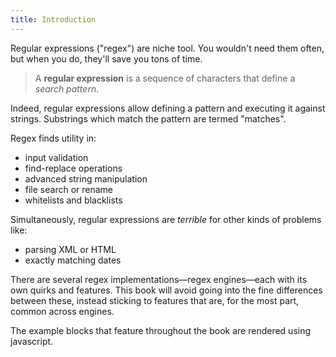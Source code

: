 ```yaml
---
title: Introduction
---
```


Regular expressions ("regex") are niche tool. You wouldn't need them often, but when you do, they'll save you tons of time.

> A **regular expression** is a sequence of characters that define a _search pattern_.

Indeed, regular expressions allow defining a pattern and executing it against strings. Substrings which match the pattern are termed "matches".

Regex finds utility in:

-   input validation
-   find-replace operations
-   advanced string manipulation
-   file search or rename
-   whitelists and blacklists

Simultaneously, regular expressions are _terrible_ for other kinds of problems like:

-   parsing XML or HTML
-   exactly matching dates

There are several regex implementations—regex engines—each with its own quirks and features. This book will avoid going into the fine differences between these, instead sticking to features that are, for the most part, common across engines.

The example blocks that feature throughout the book are rendered using javascript.
